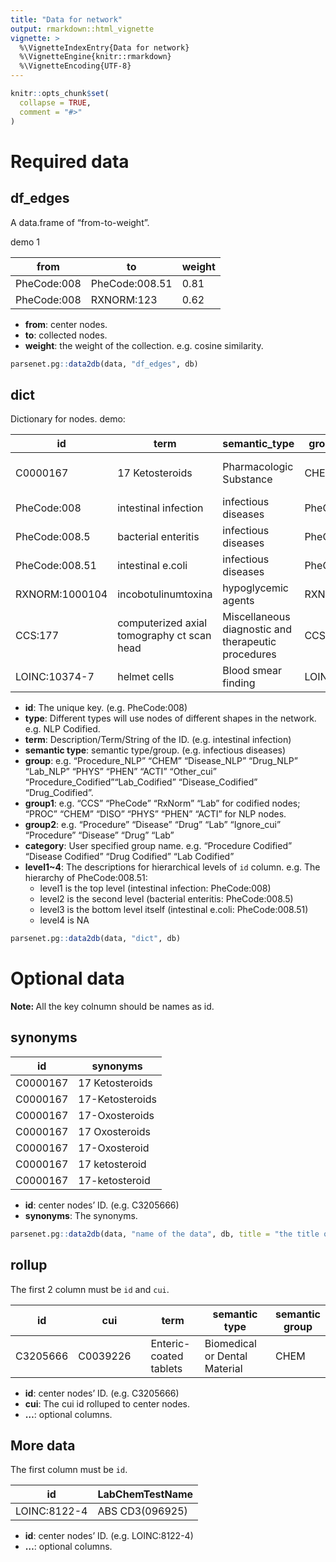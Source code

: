 ```yaml
---
title: "Data for network"
output: rmarkdown::html_vignette
vignette: >
  %\VignetteIndexEntry{Data for network}
  %\VignetteEngine{knitr::rmarkdown}
  %\VignetteEncoding{UTF-8}
---
```


```r
knitr::opts_chunk$set(
  collapse = TRUE,
  comment = "#>"
)
```

# Required data

## df_edges

A data.frame of "from-to-weight".


demo 1

| from        | to             | weight |
| ----------- | -------------- | ------ |
| PheCode:008 | PheCode:008.51 | 0.81   |
| PheCode:008 | RXNORM:123     | 0.62   |

- **from**: center nodes.
- **to**: collected nodes.
- **weight**: the weight of the collection. e.g. cosine similarity.

```r
parsenet.pg::data2db(data, "df_edges", db)
```

## dict

Dictionary for nodes. demo:

| id | term | semantic_type | group1 | group2 | category | level1 | level2 | level3 | level4 |
| -------------- | -------------------- | ------------------- | -------------- | ------- | ---------------- | -------------------- | ------------------- | ----------------- | ------ |
| C0000167 | 17 Ketosteroids | Pharmacologic Substance       | CHEM   | Drug       | Chemicals & Drugs NLP |Pharmacologic Substance | 17 Ketosteroids | 
| PheCode:008    | intestinal infection | infectious diseases | PheCode        | Disease | Disease Codified | intestinal infection |                     |                   |        |
| PheCode:008.5  | bacterial enteritis  | infectious diseases | PheCode        | Disease | Disease Codified | intestinal infection | bacterial enteritis |                   |        |
| PheCode:008.51 | intestinal e.coli    | infectious diseases | PheCode        | Disease | Disease Codified | intestinal infection | bacterial enteritis | intestinal e.coli |        |
| RXNORM:1000104 | incobotulinumtoxina | hypoglycemic agents | RXNORM        | Drug | Drug Codified | glucagon-like peptide- | liraglutide | |        |
| CCS:177        | computerized axial tomography ct scan head | Miscellaneous diagnostic and therapeutic procedures | CCS        | Procedure | Procedure Codified | miscellaneous diagnostic and therapeutic procedures | computerized axial tomography ct scan | computerized axial tomography ct scan head |        |
| LOINC:10374-7   | helmet cells | Blood smear finding | LOINC        | Lab | Lab Codified | Hematology | Blood smear finding | Erythrocyte shape | helmet cells |

- **id**: The unique key. (e.g. PheCode:008)
- **type**: Different types will use nodes of different shapes in the network. e.g. NLP Codified.
- **term**: Description/Term/String of the ID. (e.g. intestinal infection)
- **semantic type**: semantic type/group. (e.g. infectious diseases)
- **group**: e.g. "Procedure_NLP" "CHEM"  "Disease_NLP" "Drug_NLP"  "Lab_NLP" "PHYS"  "PHEN" "ACTI"  "Other_cui" "Procedure_Codified""Lab_Codified" "Disease_Codified" "Drug_Codified".
- **group1**: e.g. "CCS" "PheCode" "RxNorm" "Lab" for codified nodes; "PROC"   "CHEM"   "DISO"   "PHYS"   "PHEN"   "ACTI" for NLP nodes.
- **group2**: e.g.  "Procedure" "Disease" "Drug" "Lab" "Ignore_cui" "Procedure"  "Disease"    "Drug"       "Lab" 
- **category**: User specified group name. e.g. "Procedure Codified"  "Disease Codified"    "Drug Codified"       "Lab Codified"
- **level1~4**:	The descriptions for hierarchical levels of `id` column. e.g. The hierarchy of PheCode:008.51:   
	* level1 is the top level (intestinal infection: PheCode:008)
	* level2 is the second level (bacterial enteritis: PheCode:008.5)
	* level3 is the bottom level itself (intestinal e.coli: PheCode:008.51)
	* level4 is NA

```r
parsenet.pg::data2db(data, "dict", db)
```

# Optional data

**Note: **All the key colnumn should be names as id. 

## synonyms

| id  | synonyms |
| ---- | -------- |
|C0000167|17 Ketosteroids|
|C0000167|17-Ketosteroids|
|C0000167|17-Oxosteroids|
|C0000167|17 Oxosteroids|
|C0000167|17-Oxosteroid|
|C0000167|17 ketosteroid|
|C0000167|17-ketosteroid|

- **id**: center nodes' ID. (e.g. C3205666)
- **synonyms**: The synonyms.

```r
parsenet.pg::data2db(data, "name of the data", db, title = "the title of the table", note = "description of the data")
```

## rollup

The first 2 column must be `id` and `cui`.

| id              | cui                             | term                   | semantic type                 | semantic group |
| --------------- | ------------------------------- | ---------------------- | ----------------------------- | -------------- |
| C3205666        | C0039226                        | Enteric-coated tablets | Biomedical or Dental Material | CHEM           |

- **id**: center nodes' ID. (e.g. C3205666)
- **cui**: The cui id rolluped to center nodes.
- **...**: optional columns.

## More data

The first column must be `id`.

| id           | LabChemTestName |
| ------------ | --------------- |
| LOINC:8122-4 | ABS CD3(096925) |

- **id**: center nodes' ID. (e.g. LOINC:8122-4)
- **...**: optional columns.


